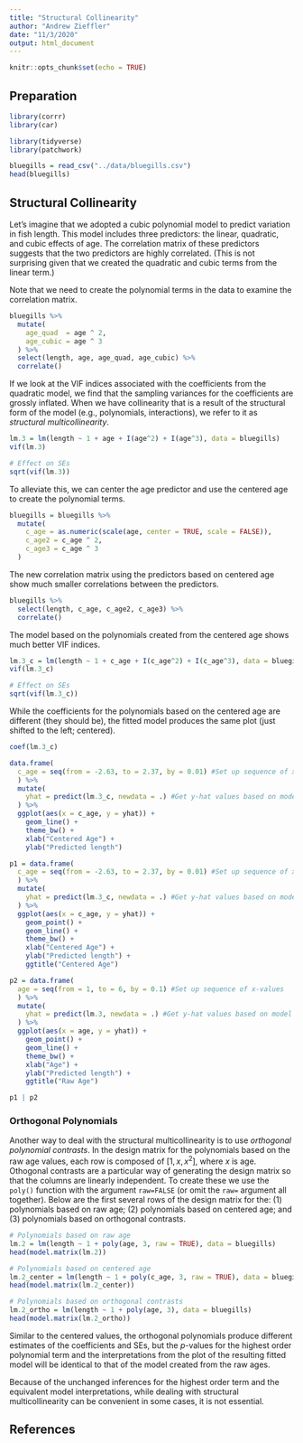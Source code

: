```yaml
---
title: "Structural Collinearity"
author: "Andrew Zieffler"
date: "11/3/2020"
output: html_document
---
```


```r
knitr::opts_chunk$set(echo = TRUE)
```

## Preparation

```r
library(corrr)
library(car)

library(tidyverse)
library(patchwork)

bluegills = read_csv("../data/bluegills.csv")
head(bluegills)
```


## Structural Collinearity

Let's imagine that we adopted a cubic polynomial model to predict variation in fish length. This model includes three predictors: the linear, quadratic, and cubic effects of age. The correlation matrix of these predictors suggests that the two predictors are highly correlated. (This is not surprising given that we created the quadratic and cubic terms from the linear term.)

<aside>
Note that we need to create the polynomial terms in the data to examine the correlation matrix.
</aside>

```r
bluegills %>%
  mutate(
    age_quad  = age ^ 2,
    age_cubic = age ^ 3
  ) %>%
  select(length, age, age_quad, age_cubic) %>%
  correlate()
```

If we look at the VIF indices associated with the coefficients from the quadratic model, we find that the sampling variances for the coefficients are grossly inflated. When we have collinearity that is a result of the structural form of the model (e.g., polynomials, interactions), we refer to it as *structural multicollinearity*.

```r
lm.3 = lm(length ~ 1 + age + I(age^2) + I(age^3), data = bluegills)
vif(lm.3)

# Effect on SEs
sqrt(vif(lm.3))
```

To alleviate this, we can center the age predictor and use the centered age to create the polynomial terms.

```r
bluegills = bluegills %>%
  mutate(
    c_age = as.numeric(scale(age, center = TRUE, scale = FALSE)),
    c_age2 = c_age ^ 2,
    c_age3 = c_age ^ 3
  )
```

The new correlation matrix using the predictors based on centered age show much smaller correlations between the predictors.

```r
bluegills %>%
  select(length, c_age, c_age2, c_age3) %>%
  correlate()
```


The model based on the polynomials created from the centered age shows much better VIF indices.

```r
lm.3_c = lm(length ~ 1 + c_age + I(c_age^2) + I(c_age^3), data = bluegills)
vif(lm.3_c)

# Effect on SEs
sqrt(vif(lm.3_c))
```


While the coefficients for the polynomials based on the centered age are different (they should be), the fitted model produces the same plot (just shifted to the left; centered).

```r
coef(lm.3_c)
```


```r
data.frame(
  c_age = seq(from = -2.63, to = 2.37, by = 0.01) #Set up sequence of x-values
  ) %>%
  mutate(
    yhat = predict(lm.3_c, newdata = .) #Get y-hat values based on model
  ) %>%
  ggplot(aes(x = c_age, y = yhat)) +
    geom_line() +
    theme_bw() +
    xlab("Centered Age") +
    ylab("Predicted length")
```

```r
p1 = data.frame(
  c_age = seq(from = -2.63, to = 2.37, by = 0.01) #Set up sequence of x-values
  ) %>%
  mutate(
    yhat = predict(lm.3_c, newdata = .) #Get y-hat values based on model
  ) %>%
  ggplot(aes(x = c_age, y = yhat)) +
    geom_point() +
    geom_line() +
    theme_bw() +
    xlab("Centered Age") +
    ylab("Predicted length") +
    ggtitle("Centered Age")

p2 = data.frame(
  age = seq(from = 1, to = 6, by = 0.1) #Set up sequence of x-values
  ) %>%
  mutate(
    yhat = predict(lm.3, newdata = .) #Get y-hat values based on model
  ) %>%
  ggplot(aes(x = age, y = yhat)) +
    geom_point() +
    geom_line() +
    theme_bw() +
    xlab("Age") +
    ylab("Predicted length") +
    ggtitle("Raw Age")

p1 | p2
```

### Orthogonal Polynomials

Another way to deal with the structural multicollinearity is to use *orthogonal polynomial contrasts*. In the design matrix for the polynomials based on the raw age values, each row is composed of $[1,x,x^2]$, where $x$ is age. Othogonal contrasts are a particular way of generating the design matrix so that the columns are linearly independent. To create these we use the `poly()` function with the argument `raw=FALSE` (or omit the `raw=` argument all together). Below are the first several rows of the design matrix for the: (1) polynomials based on raw age; (2) polynomials based on centered age; and (3) polynomials based on orthogonal contrasts.

```r
# Polynomials based on raw age
lm.2 = lm(length ~ 1 + poly(age, 3, raw = TRUE), data = bluegills)
head(model.matrix(lm.2))

# Polynomials based on centered age
lm.2_center = lm(length ~ 1 + poly(c_age, 3, raw = TRUE), data = bluegills)
head(model.matrix(lm.2_center))

# Polynomials based on orthogonal contrasts
lm.2_ortho = lm(length ~ 1 + poly(age, 3), data = bluegills)
head(model.matrix(lm.2_ortho))

```

Similar to the centered values, the orthogonal polynomials produce different estimates of the coefficients and SEs, but the *p*-values for the highest order polynomial term and the interpretations from the plot of the resulting fitted model will be identical to that of the model created from the raw ages.

<aside>
Because of the unchanged inferences for the highest order term and the equivalent model interpretations, while dealing with structural multicollinearity can be convenient in some cases, it is not essential.
</aside>



## References

